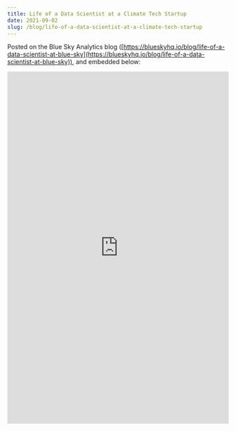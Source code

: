 ```yaml
---
title: Life of a Data Scientist at a Climate Tech Startup
date: 2021-09-02
slug: /blog/life-of-a-data-scientist-at-a-climate-tech-startup
---
```


Posted on the Blue Sky Analytics blog ([https://blueskyhq.io/blog/life-of-a-data-scientist-at-blue-sky](https://blueskyhq.io/blog/life-of-a-data-scientist-at-blue-sky)), and embedded below:

<iframe
  width="100%"
  height="800"
  frameborder="0"
  allowtransparency="true"
  style={{background: "#FFFFFF"}}
  src="https://blueskyhq.io/blog/life-of-a-data-scientist-at-blue-sky"
></iframe>